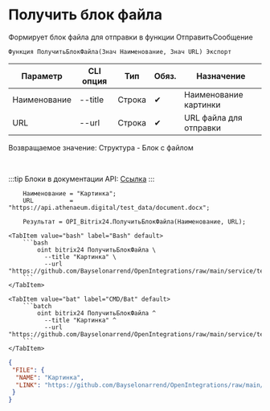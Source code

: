 ﻿---
sidebar_position: 9
description:  Формирует блок файла для отправки в функции ОтправитьСообщениеСтраницы
keywords: [1C, 1С, 1С:Предприятие, 1С:Предприятие 8.3, API, Интеграция, Сервисы, Обмен, OneScript, CLI, Bitrix24]
---


# Получить блок файла
 Формирует блок файла для отправки в функции ОтправитьСообщение



`Функция ПолучитьБлокФайла(Знач Наименование, Знач URL) Экспорт`

  | Параметр | CLI опция | Тип | Обяз. | Назначение |
  |-|-|-|-|-|
  | Наименование | --title | Строка | &#x2714; | Наименование картинки |
  | URL | --url | Строка | &#x2714; | URL файла для отправки |

  
  Возвращаемое значение:   Структура - Блок с файлом

<br/>

:::tip
Блоки в документации API: [Ссылка](https://dev.1c-bitrix.ru/learning/course/?COURSE_ID=93&CHAPTER_ID=07867)
:::
<br/>



```bsl title="Пример использования для 1С:Предприятие/OneScript"
    Наименование = "Картинка";
    URL          = "https://api.athenaeum.digital/test_data/document.docx";

    Результат = OPI_Bitrix24.ПолучитьБлокФайла(Наименование, URL);
```
    

 <Tabs>
  
    <TabItem value="bash" label="Bash" default>
        ```bash
            oint bitrix24 ПолучитьБлокФайла \
              --title "Картинка" \
              --url "https://github.com/Bayselonarrend/OpenIntegrations/raw/main/service/test_data/document.docx"
        ```
    </TabItem>
  
    <TabItem value="bat" label="CMD/Bat" default>
        ```batch
            oint bitrix24 ПолучитьБлокФайла ^
              --title "Картинка" ^
              --url "https://github.com/Bayselonarrend/OpenIntegrations/raw/main/service/test_data/document.docx"
        ```
    </TabItem>
</Tabs>


```json title="Результат"
{
 "FILE": {
  "NAME": "Картинка",
  "LINK": "https://github.com/Bayselonarrend/OpenIntegrations/raw/main/service/test_data/document.docx"
 }
}
```
